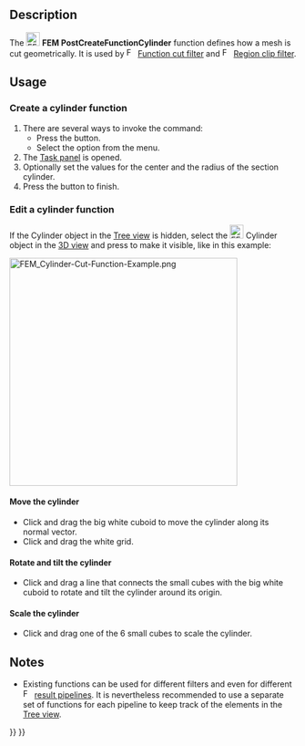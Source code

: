 <languages/>
<translate>

<!--T:17-->
{{Docnav
|[[FEM_PostCreateFunctionSphere|PostCreateFunctionSphere]]
|[[FEM_PostCreateFunctionBox|PostCreateFunctionBox]]
|[[FEM_Workbench|FEM]]
|IconL=FEM_PostCreateFunctionSphere.svg
|IconR=FEM_PostCreateFunctionBox.svg
|IconC=Workbench_FEM.svg
}}

<!--T:18-->
{{GuiCommand
|Name=FEM PostCreateFunctionCylinder
|MenuLocation=Results → Filter Functions → Cylinder
|Workbenches=[[FEM_Workbench|FEM]]
|Version=0.21
|SeeAlso=[[FEM_tutorial|FEM tutorial]]
}}

==Description== <!--T:19-->

<!--T:20-->
The [[Image:FEM_PostCreateFunctionCylinder.svg|24px]] '''FEM PostCreateFunctionCylinder''' function defines how a mesh is cut geometrically. It is used by [[Image:FEM_PostFilterCutFunction.svg|16px]] [[FEM_PostFilterCutFunction|Function cut filter]] and [[Image:FEM_PostFilterClipRegion.svg|16px]] [[FEM_PostFilterClipRegion|Region clip filter]].

==Usage== <!--T:21-->

===Create a cylinder function=== <!--T:22-->

<!--T:23-->
# There are several ways to invoke the command:
#* Press the {{Button|[[Image:FEM_PostCreateFunctionCylinder.svg|16px]] [[FEM_PostCreateFunctionCylinder|Cylinder]]}} button.
#* Select the {{MenuCommand|Results → Filter Functions → [[Image:FEM_PostCreateFunctionCylinder.svg|16px]] Cylinder}} option from the menu.
# The [[Task_panel|Task panel]] is opened.
# Optionally set the values for the center and the radius of the section cylinder.
# Press the {{Button|OK}} button to finish.

===Edit a cylinder function=== <!--T:24-->

<!--T:25-->
If the Cylinder object in the [[Tree_view|Tree view]] is hidden, select the [[Image:FEM_PostCreateFunctionCylinder.svg|24px]] Cylinder object in the [[3D_view|3D view]] and press {{KEY|Space}} to make it visible, like in this example:

</translate>
[[File:FEM_Cylinder-Cut-Function-Example.png|400px]]
<translate>

====Move the cylinder==== <!--T:26-->

<!--T:27-->
* Click and drag the big white cuboid to move the cylinder along its normal vector.
* Click and drag the white grid.

====Rotate and tilt the cylinder==== <!--T:28-->

<!--T:29-->
* Click and drag a line that connects the small cubes with the big white cuboid to rotate and tilt the cylinder around its origin.

====Scale the cylinder==== <!--T:30-->

<!--T:31-->
* Click and drag one of the 6 small cubes to scale the cylinder.

==Notes== <!--T:32-->

<!--T:33-->
* Existing functions can be used for different filters and even for different [[Image:FEM_PostPipelineFromResult.svg|16px]] [[FEM_PostPipelineFromResult|result pipelines]]. It is nevertheless recommended to use a separate set of functions for each pipeline to keep track of the elements in the [[Tree_view|Tree view]].


<!--T:16-->
{{Docnav
|[[FEM_PostCreateFunctionSphere|PostCreateFunctionSphere]]
|[[FEM_PostCreateFunctionBox|PostCreateFunctionBox]]
|[[FEM_Workbench|FEM]]
|IconL=FEM_PostCreateFunctionSphere.svg
|IconR=FEM_PostCreateFunctionBox.svg
|IconC=Workbench_FEM.svg
}}

</translate>
{{FEM Tools navi{{#translation:}}}}
{{Userdocnavi{{#translation:}}}}
